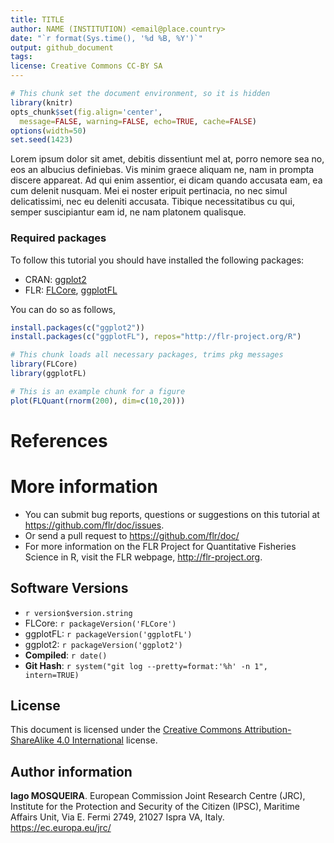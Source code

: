 ```yaml
---
title: TITLE
author: NAME (INSTITUTION) <email@place.country>
date: "`r format(Sys.time(), '%d %B, %Y')`"
output: github_document
tags:
license: Creative Commons CC-BY SA
---
```

 
```r
# This chunk set the document environment, so it is hidden
library(knitr)
opts_chunk$set(fig.align='center',
  message=FALSE, warning=FALSE, echo=TRUE, cache=FALSE)
options(width=50)
set.seed(1423)
```

Lorem ipsum dolor sit amet, debitis dissentiunt mel at, porro nemore sea no, eos an albucius definiebas. Vis minim graece aliquam ne, nam in prompta discere appareat. Ad qui enim assentior, ei dicam quando accusata eam, ea cum delenit nusquam. Mei ei noster eripuit pertinacia, no nec simul delicatissimi, nec eu deleniti accusata. Tibique necessitatibus cu qui, semper suscipiantur eam id, ne nam platonem qualisque.

### Required packages

To follow this tutorial you should have installed the following packages:

- CRAN: [ggplot2](https://cran.r-project.org/web/packages/ggplot2/index.html)
- FLR: [FLCore](http://www.flr-project.org/FLCore/), [ggplotFL](http://www.flr-project.org/ggplotFL/)

You can do so as follows,

```r
install.packages(c("ggplot2"))
install.packages(c("ggplotFL"), repos="http://flr-project.org/R")
```



```r
# This chunk loads all necessary packages, trims pkg messages
library(FLCore)
library(ggplotFL)
```


```r
# This is an example chunk for a figure
plot(FLQuant(rnorm(200), dim=c(10,20)))
```

# References


# More information

* You can submit bug reports, questions or suggestions on this tutorial at <https://github.com/flr/doc/issues>.
* Or send a pull request to <https://github.com/flr/doc/>
* For more information on the FLR Project for Quantitative Fisheries Science in R, visit the FLR webpage, <http://flr-project.org>.

## Software Versions

* `r version$version.string`
* FLCore: `r packageVersion('FLCore')`
* ggplotFL: `r packageVersion('ggplotFL')`
* ggplot2: `r packageVersion('ggplot2')`
* **Compiled**: `r date()`
* **Git Hash**: `r system("git log --pretty=format:'%h' -n 1", intern=TRUE)`

## License

This document is licensed under the [Creative Commons Attribution-ShareAlike 4.0 International](https://creativecommons.org/licenses/by-sa/4.0) license.

## Author information

**Iago MOSQUEIRA**. European Commission Joint Research Centre (JRC), Institute for the Protection and Security of the Citizen (IPSC), Maritime Affairs Unit, Via E. Fermi 2749, 21027 Ispra VA, Italy. <https://ec.europa.eu/jrc/>
